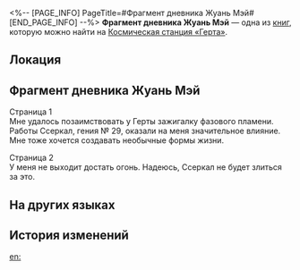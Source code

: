<%-- [PAGE_INFO]
PageTitle=#Фрагмент дневника Жуань Мэй#
[END_PAGE_INFO] --%>
{{Дополнить}}
{{Книга Инфобокс
|id           = 283
|partIds      = 190533
|Название     = 
|Изображение  = Записи с КСГ.png
|Мир          = Космическая станция «Герта»
|Томов        = 1
|Автор        = <!--нужно добавить-->
|Описание     = Страницы, вырванные из дневника Жуань Мэй. Содержат короткие заметки, касающиеся её недавних исследований.
|Том1         = {{tx}}
|Источник1    = {{tx|Отсутствует источник}}
|Персонажи    = 
|Фракции      = 
}}
'''Фрагмент дневника Жуань Мэй''' — одна из [[Книги|книг]], которую можно найти на [[Космическая станция «Герта»]].

==Локация==
{{Отметка карты|<!--название карты-->|<!--id отметки-->}}

==Фрагмент дневника Жуань Мэй==
Страница 1<br />
Мне удалось позаимствовать у Герты зажигалку фазового пламени.<br />
Работы Ссеркал, гения №&nbsp;29, оказали на меня значительное влияние. Мне тоже хочется создавать необычные формы жизни.

Страница 2<br />
У меня не выходит достать огонь. Надеюсь, Ссеркал не будет злиться за это.

==На других языках==
{{На других языках
|en   = Remnants of Ruan Mei's Diary
|zhs  = 阮•梅的日记残页
|zht  = 阮•梅的日記殘頁
|ja   = ルアン・メェイの日記のページ
|ko   = 완•매의 일기 찢어진 페이지
|es   = Páginas del diario de Ruan Mei
|fr   = Pages déchirées du journal de Ruan Mei
|ru   = Фрагмент дневника Жуань Мэй
|th   = เศษหน้าไดอารี่ของ Ruan Mei
|vi   = Mảnh Nhật Ký Của Ruan Mei
|de   = Überreste von Ruan Meis Tagebuch
|id   = Sobekan Diari Ruan Mei
|pt   = Resquícios do Diário de Ruan Mei
}}

==История изменений==
{{История изменений|3.5}}

[[en:]]
